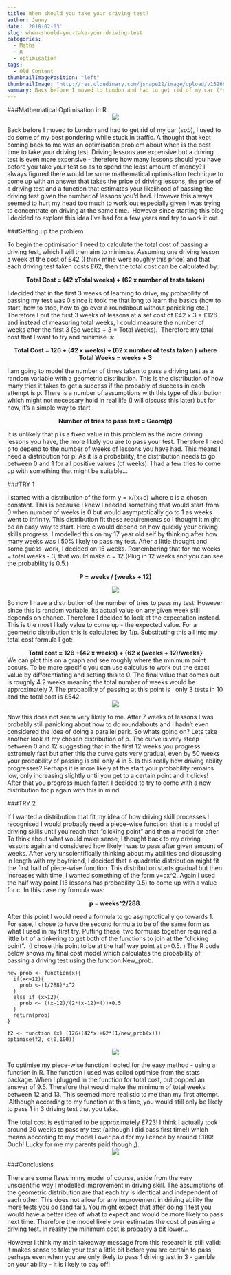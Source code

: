 ```yaml
---
title: When should you take your driving test?
author: Jenny
date: '2018-02-03'
slug: when-should-you-take-your-driving-test
categories:
  - Maths
  - R
  - optimisation
tags:
  - Old Content
thumbnailImagePosition: "left"
thumbnailImage: "http://res.cloudinary.com/jsnape22/image/upload/v1526667917/DrivingTest/Screen_Shot_2018-05-18_at_19.24.42.png"
summary: Back before I moved to London and had to get rid of my car (*sob*), I used to do some of my best pondering while stuck in traffic. A thought that kept coming back to me was an optimisation problem about when is the best time to take your driving test. Driving lessons are expensive but a driving test is even more expensive - therefore how many lessons should you have before you take your test so as to spend the least amount of money? I always figured there would be some mathematical optimisation technique to come up with an answer that takes the price of driving lessons, the price of a driving test and a function that estimates your likelihood of passing the driving test given the number of lessons you’d had. However this always seemed to hurt my head too much to work out especially given I was trying to concentrate on driving at the same time.  However since starting this blog I decided to explore this idea I’ve had for a few years and try to work it out.
---
```


###Mathematical Optimisation in R
<center>
![](http://res.cloudinary.com/jsnape22/image/upload/v1526667917/DrivingTest/Screen_Shot_2018-05-18_at_19.24.42.png)
</center>
Back before I moved to London and had to get rid of my car (*sob*), I used to do some of my best pondering while stuck in traffic. A thought that kept coming back to me was an optimisation problem about when is the best time to take your driving test. Driving lessons are expensive but a driving test is even more expensive - therefore how many lessons should you have before you take your test so as to spend the least amount of money? I always figured there would be some mathematical optimisation technique to come up with an answer that takes the price of driving lessons, the price of a driving test and a function that estimates your likelihood of passing the driving test given the number of lessons you’d had. However this always seemed to hurt my head too much to work out especially given I was trying to concentrate on driving at the same time.  However since starting this blog I decided to explore this idea I’ve had for a few years and try to work it out.

###Setting up the problem

To begin the optimisation I need to calculate the total cost of passing a driving test, which I will then aim to minimise. Assuming one driving lesson a week at the cost of £42 (I think mine were roughly this price) and that each driving test taken costs £62, then the total cost can be calculated by:

<center>
**Total Cost = (42 xTotal weeks) + (62 x number of tests taken)**
</center>

I decided that in the first 3 weeks of learning to drive, my probability of passing my test was 0 since it took me that long to learn the basics (how to start, how to stop, how to go over a roundabout without panicking etc.) Therefore I put the first 3 weeks of lessons at a set cost of £42 x 3 = £126 and instead of measuring total weeks, I could measure the number of weeks after the first 3 (So weeks + 3 = Total Weeks).  Therefore my total cost that I want to try and minimise is:

<center>

**Total Cost = 126 + (42 x weeks) + (62 x number of tests taken )**
**where Total Weeks = weeks + 3**
</center>

I am going to model the number of times taken to pass a driving test as a random variable with a geometric distribution. This is the distribution of how many tries it takes to get a success if the probably of success in each attempt is p. There is a number of assumptions with this type of distribution which might not necessary hold in real life (I will discuss this later) but for now, it's a simple way to start.

<center>
**Number of tries to pass test = Geom(p)**
</center>

It is unlikely that p is a fixed value in this problem as the more driving lessons you have, the more likely you are to pass your test. Therefore I need p to depend to the number of weeks of lessons you have had. This means I need a distribution for p. As it is a probability, the distribution needs to go between 0 and 1 for all positive values (of weeks). I had a few tries to come up with something that might be suitable...

###TRY 1

I started with a distribution of the form y = x/(x+c) where c is a chosen constant. This is because I knew I needed something that would start from 0 when number of weeks is 0 but would asymptotically go to 1 as weeks went to infinity. This distribution fit these requirements so I thought it might be an easy way to start. Here c would depend on how quickly your driving skills progress. I modelled this on my 17 year old self by thinking after how many weeks was I 50% likely to pass my test. After a little thought and some guess-work, I decided on 15 weeks. Remembering that for me weeks = total weeks - 3, that would make c = 12.(Plug in 12 weeks and you can see the probability is 0.5.)
<center>

**P = weeks / (weeks + 12)**

![](http://res.cloudinary.com/jsnape22/image/upload/v1526666799/DrivingTest/Driving1.png)
</center>
So now I have a distribution of the number of tries to pass my test. However since this is random variable, its actual value on any given week still depends on chance. Therefore I decided to look at the expectation instead. This is the most likely value to come up - the expected value. For a geometric distribution this is calculated by 1/p. Substituting this all into my total cost formula I got:

<center>
**Total cost = 126 +(42 x weeks) + {62 x (weeks + 12)/weeks}**
</center>

We can plot this on a graph and see roughly where the minimum point occurs. To be more specific you can use calculus to work out the exact value by differentiating and setting this to 0. The final value that comes out is roughly 4.2 weeks meaning the total number of weeks would be approximately 7. The probability of passing at this point is   only 3 tests in 10 and the total cost is £542.
<center>
![](http://res.cloudinary.com/jsnape22/image/upload/v1526666798/DrivingTest/Driving2.png)
</center>

Now this does not seem very likely to me. After 7 weeks of lessons I was probably still panicking about how to do roundabouts and I hadn’t even considered the idea of doing a parallel park. So whats going on? Lets take another look at my chosen distribution of p. The curve is very steep between 0 and 12 suggesting that in the first 12 weeks you progress extremely fast but after this the curve gets very gradual, even by 50 weeks your probability of passing is still only 4 in 5. Is this really how driving ability progresses? Perhaps it is more likely at the start your probability remains low, only increasing slightly until you get to a certain point and it clicks! After that you progress much faster. I decided to try to come with a new distribution for p again with this in mind.

###TRY 2

If I wanted a distribution that fit my idea of how driving skill processes I recognised I would probably need a piece-wise function: that is a model of driving skills until you reach that “clicking point” and then a model for after. To think about what would make sense, I thought back to my driving lessons again and considered how likely I was to pass after given amount of weeks. After very unscientifically thinking about my abilities and discussing in length with my boyfriend, I decided that a quadratic distribution might fit the first half of piece-wise function. This distribution starts gradual but then increases with time. I wanted something of the form y=cx^2. Again I used the half way point (15 lessons has probability 0.5) to come up with a value for c. In this case my formula was:

<center>
**p = weeks^2/288.**
</center>

After this point I would need a formula to go asymptotically go towards 1. For ease, I chose to have the second formula to be of the same form as what I used in my first try. Putting these  two formulas together required a little bit of a tinkering to get both of the functions to join at the “clicking point”.  (I chose this point to be at the half way point at p=0.5. ) The R code below shows my final cost model which calculates the probability of passing a driving test using the function New_prob.

```
new_prob <- function(x){
  if(x<=12){
    prob <-(1/288)*x^2
  }
  else if (x>12){
    prob <- ((x-12)/(2*(x-12)+4))+0.5
  }
  return(prob)
}

f2 <- function (x) (126+(42*x)+62*(1/new_prob(x)))
optimise(f2, c(0,100))
```
<center>
![](http://res.cloudinary.com/jsnape22/image/upload/v1526666812/DrivingTest/Driving3.png)
</center>

To optimise my piece-wise function I opted for the easy method - using a function in R. The function I used was called optimise from the stats package. When I plugged in the function for total cost, out popped an answer of 9.5. Therefore that would make the minimum of total weeks between 12 and 13. This seemed more realistic to me than my first attempt.  Although according to my function at this time, you would still only be likely to pass 1 in 3 driving test that you take.

The total cost is estimated to be approximately £723! I think I actually took around 20 weeks to pass my test (although I did pass first time!) which means according to my model I over paid for my licence by around £180! Ouch! Lucky for me my parents paid though ;).
<center>
![](http://res.cloudinary.com/jsnape22/image/upload/v1526666823/DrivingTest/Driving4.png)
</center>

###Conclusions

There are some flaws in my model of course, aside from the very unscientific way I modelled improvement in driving skill. The assumptions of the geometric distribution are that each try is identical and independent of each other. This does not allow for any improvement in driving ability the more tests you do (and fail). You might expect that after doing 1 test you would have a better idea of what to expect and would be more likely to pass next time. Therefore the model likely over estimates the cost of passing a driving test. In reality the minimum cost is probably a bit lower...

However I think my main takeaway message from this research is still valid: it makes sense to take your test a little bit before you are certain to pass, perhaps even when you are only likely to pass 1 driving test in 3 - gamble on your ability - it is likely to pay off!
